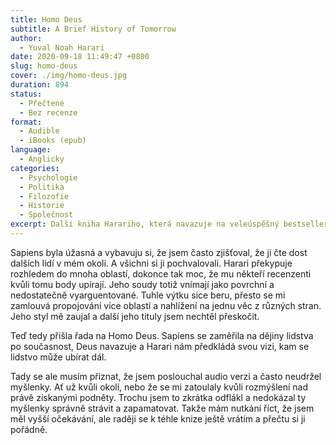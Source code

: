 ```yaml
---
title: Homo Deus
subtitle: A Brief History of Tomorrow
author:
  - Yuval Noah Harari
date: 2020-09-18 11:49:47 +0800
slug: homo-deus
cover: ./img/homo-deus.jpg
duration: 894
status:
  - Přečtené
  - Bez recenze
format:
  - Audible
  - iBooks (epub)
language:
  - Anglicky
categories:
  - Psychologie
  - Politika
  - Filozofie
  - Historie
  - Společnost
excerpt: Další kniha Harariho, která navazuje na veleúspěšný bestseller Sapiens. Je i tahle tak podnětná?
---
```


Sapiens byla úžasná a vybavuju si, že jsem často zjišťoval, že ji čte dost dalších lidí v mém okolí. A všichni si ji pochvalovali. Harari překypuje rozhledem do mnoha oblastí, dokonce tak moc, že mu někteří recenzenti kvůli tomu body upírají. Jeho soudy totiž vnímají jako povrchní a nedostatečně vyarguentované. Tuhle výtku sice beru, přesto se mi zamlouvá propojování více oblastí a nahlížení na jednu věc z různých stran. Jeho styl mě zaujal a další jeho tituly jsem nechtěl přeskočit.

Teď tedy přišla řada na Homo Deus. Sapiens se zaměřila na dějiny lidstva po současnost, Deus navazuje a Harari nám předkládá svou vizi, kam se lidstvo může ubírat dál.

Tady se ale musím přiznat, že jsem poslouchal audio verzi a často neudržel myšlenky. Ať už kvůli okolí, nebo že se mi zatoulaly kvůli rozmýšlení nad právě získanými podněty. Trochu jsem to zkrátka odflákl a nedokázal ty myšlenky správně strávit a zapamatovat. Takže mám nutkání říct, že jsem měl vyšší očekávání, ale raději se k téhle knize ještě vrátím a přečtu si ji pořádně.
